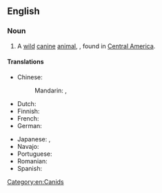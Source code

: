 {{also|bush-dog}}
==English==
{{wikipedia}}

===Noun===
{{en-noun}}

# A [[wild]] [[canine]] [[animal]], {{taxlink|Speothos venaticus|species}}, found in [[Central America]].

====Translations====
{{trans-top|a wild canine animal}}
* Chinese:
*: Mandarin: {{t|cmn|藪犬|sc=Hani}}, {{t|cmn|薮犬|tr=sǒuquǎn|sc=Hani}}
* Dutch: {{t|nl|boshond|m}}
* Finnish: {{t+|fi|pensaskoira}}
* French: {{t|fr|chien des buissons|m}}
* German: {{t|de|Waldhund|m}}
{{trans-mid}}
* Japanese: {{t+|ja|ヤブイヌ|tr=yabuinu|sc=Jpan}}, {{t+|ja|藪犬|tr=[[やぶいぬ]], [[yabuinu]]|sc=Jpan}}
* Navajo: {{t|nv|Shádiʼááhdę́ę́ʼ hodíłchʼil mąʼii}}
* Portuguese: {{t|pt|cachorro do mato|m}}
* Romanian: {{t|ro|câinele de tufiș|m}}
* Spanish: {{t|es|perro de monte|m}}
{{trans-bottom}}

[[Category:en:Canids]]
